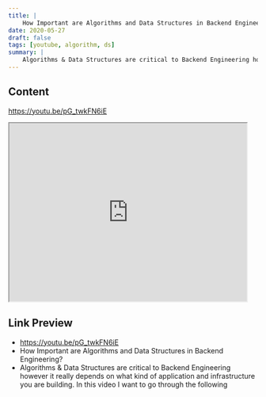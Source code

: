 ```yaml
---
title: |
    How Important are Algorithms and Data Structures in Backend Engineering?
date: 2020-05-27
draft: false
tags: [youtube, algorithm, ds]
summary: |
    Algorithms & Data Structures are critical to Backend Engineering however it really depends on what kind of application and infrastructure you are building.
---
```


## Content

https://youtu.be/pG_twkFN6iE


<iframe
    width="480"
    height="360"
    src="https://www.youtube.com/embed/pG_twkFN6iE"
    title="How Important are Algorithms and Data Structures in Backend Engineering?"
    allow="accelerometer; autoplay; clipboard-write; encrypted-media; gyroscope; picture-in-picture; web-share"
    allowFullscreen
    >
</iframe>

## Link Preview

- https://youtu.be/pG_twkFN6iE
- How Important are Algorithms and Data Structures in Backend Engineering?
- Algorithms & Data Structures are critical to Backend Engineering however it really depends on what kind of application and infrastructure you are building. In this video I want to go through the following
